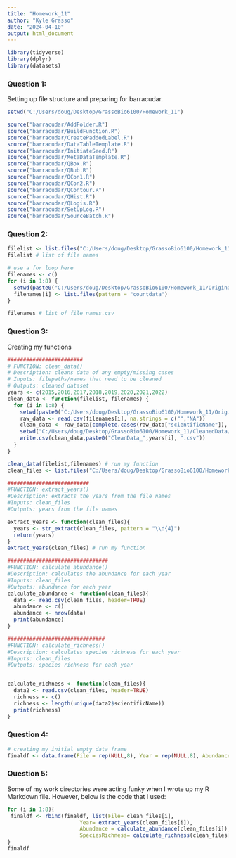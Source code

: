```yaml
---
title: "Homework_11"
author: "Kyle Grasso"
date: "2024-04-10"
output: html_document
---
```

```r
library(tidyverse)
library(dplyr)
library(datasets)
```

### Question 1:
Setting up file structure and preparing for barracudar.
```r
setwd("C:/Users/doug/Desktop/GrassoBio6100/Homework_11")

source("barracudar/AddFolder.R")
source("barracudar/BuildFunction.R")
source("barracudar/CreatePaddedLabel.R")
source("barracudar/DataTableTemplate.R")
source("barracudar/InitiateSeed.R")
source("barracudar/MetaDataTemplate.R")
source("barracudar/QBox.R")
source("barracudar/QBub.R")
source("barracudar/QCon1.R")
source("barracudar/QCon2.R")
source("barracudar/QContour.R")
source("barracudar/QHist.R")
source("barracudar/QLogis.R")
source("barracudar/SetUpLog.R")
source("barracudar/SourceBatch.R")
```

### Question 2:
```r
filelist <- list.files("C:/Users/doug/Desktop/GrassoBio6100/Homework_11/OriginalData")
filelist # list of file names

# use a for loop here
filenames <- c()
for (i in 1:8) {
  setwd(paste0("C:/Users/doug/Desktop/GrassoBio6100/Homework_11/OriginalData","/", filelist[i]))
  filenames[i] <- list.files(pattern = "countdata")
}

filenames # list of file names.csv
```

### Question 3:
Creating my functions
```r
########################
# FUNCTION: clean_data()
# Description: cleans data of any empty/missing cases
# Inputs: filepaths/names that need to be cleaned
# Outputs: cleaned dataset
years <- c(2015,2016,2017,2018,2019,2020,2021,2022)
clean_data <- function(filelist, filenames) { 
  for (i in 1:8) {
    setwd(paste0("C:/Users/doug/Desktop/GrassoBio6100/Homework_11/OriginalData/", filelist[i]))
    raw_data <- read.csv(filenames[i], na.strings = c("","NA"))
    clean_data <- raw_data[complete.cases(raw_data["scientificName"]), ] 
    setwd("C:/Users/doug/Desktop/GrassoBio6100/Homework_11/CleanedData/")
    write.csv(clean_data,paste0("CleanData_",years[i], ".csv"))
  }
}

clean_data(filelist,filenames) # run my function
clean_files <- list.files("C:/Users/doug/Desktop/GrassoBio6100/Homework_11/CleanedData/") # store these new cleaned files
```

```r
##########################
#FUNCTION: extract_years()
#Description: extracts the years from the file names
#Inputs: clean_files
#Outputs: years from the file names

extract_years <- function(clean_files){
  years <- str_extract(clean_files, pattern = "\\d{4}")
  return(years)
}
extract_years(clean_files) # run my function
```

```r
################################
#FUNCTION: calculate_abundance()
#Description: calculates the abundance for each year
#Inputs: clean_files
#Outputs: abundance for each year
calculate_abundance <- function(clean_files){
  data <- read.csv(clean_files, header=TRUE)
  abundance <- c()
  abundance <- nrow(data)
  print(abundance)
}
```

```r
###############################
#FUNCTION: calculate_richness()
#Description: calculates species richness for each year
#Inputs: clean_files
#Outputs: species richness for each year


calculate_richness <- function(clean_files){
  data2 <- read.csv(clean_files, header=TRUE)
  richness <- c()
  richness <- length(unique(data2$scientificName))
  print(richness)
}
```

### Question 4:
```r
# creating my initial empty data frame
finaldf <- data.frame(File = rep(NULL,8), Year = rep(NULL,8), Abundance = rep(NULL,8), SpeciesRichness = rep(NULL,8))
```

### Question 5:
Some of my work directories were acting funky when I wrote up my R Markdown file. However, below is the code that I used:
```r
for (i in 1:8){
 finaldf <- rbind(finaldf, list(File= clean_files[i],
                       Year= extract_years(clean_files[i]),
                       Abundance = calculate_abundance(clean_files[i]),
                       SpeciesRichness= calculate_richness(clean_files[i])))
}
finaldf
```
